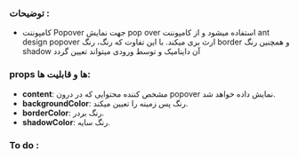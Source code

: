 <!-- Badge.stories.mdx -->


<Meta title="COMPONENTS/Atoms/Popover/Docs" />


### توضیحات :
- کامپوننت Popover جهت نمایش pop over استفاده میشود و از کامپوننت ant design popover ارث بری میکند. با این تفاوت که رنگ، رنگ border و همچنین رنگ shadow آن داینامیک و توسط ورودی میتواند تعیین گردد

### props ها و قابلیت ها:

- **content**: مشخص کننده محتوایی که در درون popover نمایش داده خواهد شد.
- **backgroundColor**: رنگ پس زمینه را تعیین میکند.
- **borderColor**: رنگ بردر.
- **shadowColor**: رنگ سایه.

### To do :